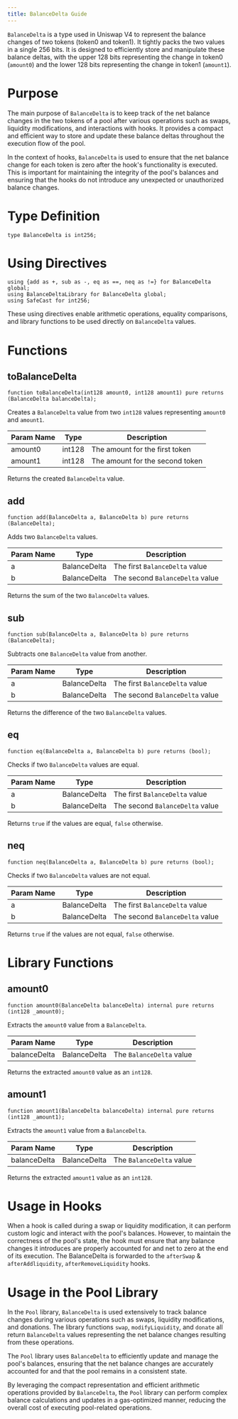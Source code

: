 ```yaml
---
title: BalanceDelta Guide
---
```


`BalanceDelta` is a type used in Uniswap V4 to represent the balance changes of two tokens (token0 and token1). It tightly packs the two values in a single 256 bits. It is designed to efficiently store and manipulate these balance deltas, with the upper 128 bits representing the change in token0 (`amount0`) and the lower 128 bits representing the change in token1 (`amount1`).

# Purpose

The main purpose of `BalanceDelta` is to keep track of the net balance changes in the two tokens of a pool after various operations such as swaps, liquidity modifications, and interactions with hooks. It provides a compact and efficient way to store and update these balance deltas throughout the execution flow of the pool.

In the context of hooks, `BalanceDelta` is used to ensure that the net balance change for each token is zero after the hook's functionality is executed. This is important for maintaining the integrity of the pool's balances and ensuring that the hooks do not introduce any unexpected or unauthorized balance changes.

# Type Definition

```solidity
type BalanceDelta is int256;
```

# Using Directives

```solidity
using {add as +, sub as -, eq as ==, neq as !=} for BalanceDelta global;
using BalanceDeltaLibrary for BalanceDelta global;
using SafeCast for int256;
```

These using directives enable arithmetic operations, equality comparisons, and library functions to be used directly on `BalanceDelta` values.

# Functions

## toBalanceDelta

```solidity
function toBalanceDelta(int128 amount0, int128 amount1) pure returns (BalanceDelta balanceDelta);
```

Creates a `BalanceDelta` value from two `int128` values representing `amount0` and `amount1`.

| Param Name | Type    | Description                          |
|------------|---------|--------------------------------------|
| amount0    | int128  | The amount for the first token       |
| amount1    | int128  | The amount for the second token      |

Returns the created `BalanceDelta` value.

## add

```solidity
function add(BalanceDelta a, BalanceDelta b) pure returns (BalanceDelta);
```

Adds two `BalanceDelta` values.

| Param Name | Type         | Description                          |
|------------|--------------|--------------------------------------|
| a          | BalanceDelta | The first `BalanceDelta` value       |
| b          | BalanceDelta | The second `BalanceDelta` value      |

Returns the sum of the two `BalanceDelta` values.

## sub

```solidity
function sub(BalanceDelta a, BalanceDelta b) pure returns (BalanceDelta);
```

Subtracts one `BalanceDelta` value from another.

| Param Name | Type         | Description                          |
|------------|--------------|--------------------------------------|
| a          | BalanceDelta | The first `BalanceDelta` value       |
| b          | BalanceDelta | The second `BalanceDelta` value      |

Returns the difference of the two `BalanceDelta` values.

## eq

```solidity
function eq(BalanceDelta a, BalanceDelta b) pure returns (bool);
```

Checks if two `BalanceDelta` values are equal.

| Param Name | Type         | Description                          |
|------------|--------------|--------------------------------------|
| a          | BalanceDelta | The first `BalanceDelta` value       |
| b          | BalanceDelta | The second `BalanceDelta` value      |

Returns `true` if the values are equal, `false` otherwise.

## neq

```solidity
function neq(BalanceDelta a, BalanceDelta b) pure returns (bool);
```

Checks if two `BalanceDelta` values are not equal.

| Param Name | Type         | Description                          |
|------------|--------------|--------------------------------------|
| a          | BalanceDelta | The first `BalanceDelta` value       |
| b          | BalanceDelta | The second `BalanceDelta` value      |

Returns `true` if the values are not equal, `false` otherwise.

# Library Functions

## amount0

```solidity
function amount0(BalanceDelta balanceDelta) internal pure returns (int128 _amount0);
```

Extracts the `amount0` value from a `BalanceDelta`.

| Param Name   | Type         | Description                          |
|--------------|--------------|--------------------------------------|
| balanceDelta | BalanceDelta | The `BalanceDelta` value             |

Returns the extracted `amount0` value as an `int128`.

## amount1

```solidity
function amount1(BalanceDelta balanceDelta) internal pure returns (int128 _amount1);
```

Extracts the `amount1` value from a `BalanceDelta`.

| Param Name   | Type         | Description                          |
|--------------|--------------|--------------------------------------|
| balanceDelta | BalanceDelta | The `BalanceDelta` value             |

Returns the extracted `amount1` value as an `int128`.

# Usage in Hooks

When a hook is called during a swap or liquidity modification, it can perform custom logic and interact with the pool's balances. However, to maintain the correctness of the pool's state, the hook must ensure that any balance changes it introduces are properly accounted for and net to zero at the end of its execution.
The BalanceDelta is forwarded to the `afterSwap` & `afterAddliquidity`, `afterRemoveLiquidity` hooks.  

# Usage in the Pool Library

In the `Pool` library, `BalanceDelta` is used extensively to track balance changes during various operations such as swaps, liquidity modifications, and donations. The library functions `swap`, `modifyLiquidity`, and `donate` all return `BalanceDelta` values representing the net balance changes resulting from these operations.

The `Pool` library uses `BalanceDelta` to efficiently update and manage the pool's balances, ensuring that the net balance changes are accurately accounted for and that the pool remains in a consistent state.

By leveraging the compact representation and efficient arithmetic operations provided by `BalanceDelta`, the `Pool` library can perform complex balance calculations and updates in a gas-optimized manner, reducing the overall cost of executing pool-related operations.